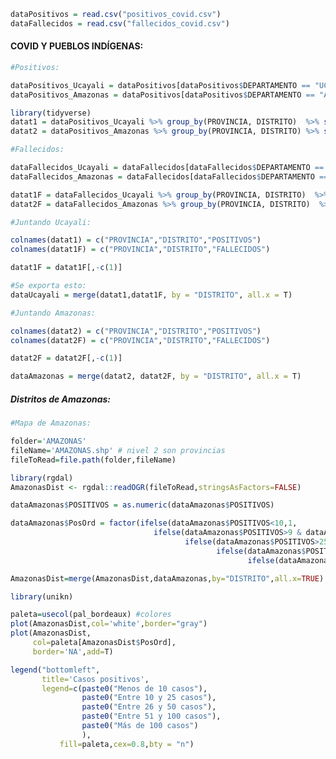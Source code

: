 ```r
dataPositivos = read.csv("positivos_covid.csv")
dataFallecidos = read.csv("fallecidos_covid.csv")
```

#### COVID Y PUEBLOS INDÍGENAS:


```r
#Positivos:

dataPositivos_Ucayali = dataPositivos[dataPositivos$DEPARTAMENTO == "UCAYALI",]
dataPositivos_Amazonas = dataPositivos[dataPositivos$DEPARTAMENTO == "AMAZONAS",]
```

```r
library(tidyverse)
datat1 = dataPositivos_Ucayali %>% group_by(PROVINCIA, DISTRITO)  %>% summarise(count = n ())
datat2 = dataPositivos_Amazonas %>% group_by(PROVINCIA, DISTRITO) %>% summarise(count = n())
```



```r
#Fallecidos:

dataFallecidos_Ucayali = dataFallecidos[dataFallecidos$DEPARTAMENTO == "UCAYALI",]
dataFallecidos_Amazonas = dataFallecidos[dataFallecidos$DEPARTAMENTO == "AMAZONAS",]
```

```r
datat1F = dataFallecidos_Ucayali %>% group_by(PROVINCIA, DISTRITO)  %>% summarise(count = n ())
datat2F = dataFallecidos_Amazonas %>% group_by(PROVINCIA, DISTRITO)  %>% summarise(count = n ())
```

```r
#Juntando Ucayali:

colnames(datat1) = c("PROVINCIA","DISTRITO","POSITIVOS")
colnames(datat1F) = c("PROVINCIA","DISTRITO","FALLECIDOS")

datat1F = datat1F[,-c(1)]

#Se exporta esto:
dataUcayali = merge(datat1,datat1F, by = "DISTRITO", all.x = T)
```


```r
#Juntando Amazonas:

colnames(datat2) = c("PROVINCIA","DISTRITO","POSITIVOS")
colnames(datat2F) = c("PROVINCIA","DISTRITO","FALLECIDOS")

datat2F = datat2F[,-c(1)]

dataAmazonas = merge(datat2, datat2F, by = "DISTRITO", all.x = T)
```

##### Distritos de Amazonas:

```r
#Mapa de Amazonas:

folder='AMAZONAS'
fileName='AMAZONAS.shp' # nivel 2 son provincias
fileToRead=file.path(folder,fileName)

library(rgdal)
AmazonasDist <- rgdal::readOGR(fileToRead,stringsAsFactors=FALSE)
```

```r
dataAmazonas$POSITIVOS = as.numeric(dataAmazonas$POSITIVOS)
```

```r
dataAmazonas$PosOrd = factor(ifelse(dataAmazonas$POSITIVOS<10,1,
                                ifelse(dataAmazonas$POSITIVOS>9 & dataAmazonas$POSITIVOS<26,2,
                                       ifelse(dataAmazonas$POSITIVOS>25 & dataAmazonas$POSITIVOS<51,3,
                                              ifelse(dataAmazonas$POSITIVOS>50 & dataAmazonas$POSITIVOS<101,4,
                                                     ifelse(dataAmazonas$POSITIVOS>100,5,0))))))
```

```r
AmazonasDist=merge(AmazonasDist,dataAmazonas,by="DISTRITO",all.x=TRUE)
```

```r
library(unikn)

paleta=usecol(pal_bordeaux) #colores
plot(AmazonasDist,col='white',border="gray") 
plot(AmazonasDist,
     col=paleta[AmazonasDist$PosOrd],
     border='NA',add=T)

legend("bottomleft",
       title='Casos positivos',
       legend=c(paste0("Menos de 10 casos"),
                paste0("Entre 10 y 25 casos"),
                paste0("Entre 26 y 50 casos"),
                paste0("Entre 51 y 100 casos"),
                paste0("Más de 100 casos")
                ),
           fill=paleta,cex=0.8,bty = "n")
```
